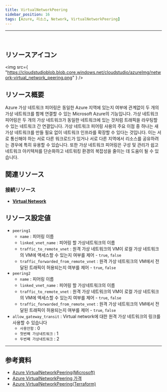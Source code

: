 ```yaml
---
title: VirtualNetworkPeering
sidebar_position: 16
tags: [Azure, 리소스, Network, VirtualNetworkPeering]
---
```


<hr />
<br />

## リソースアイコン

<img
    src={
        "https://cloudstudioblob.blob.core.windows.net/cloudstudio/azureImg/network-virtual_network_peering.png"
    }
/>

## リソース概要

Azure 가상 네트워크 피어링은 동일한 Azure 지역에 있는지 여부에 관계없이 두 개의 가상 네트워크를 함께 연결할 수 있는 Microsoft Azure의 기능입니다.
가상 네트워크 피어링은 두 개의 가상 네트워크가 동일한 네트워크에 있는 것처럼 트래픽을 라우팅할 수 있는 네트워크 간 연결입니다.
가상 네트워크 피어링 사용의 주요 이점 중 하나는 새 가상 네트워크를 만들 필요 없이 네트워크 인프라를 확장할 수 있다는 것입니다.
이는 서로 통신해야 하는 서로 다른 워크로드가 있거나 서로 다른 지역에서 리소스를 공유하려는 경우에 특히 유용할 수 있습니다.
또한 가상 네트워크 피어링은 구성 및 관리가 쉽고 네트워크 아키텍처를 단순화하고 네트워킹 환경의 복잡성을 줄이는 데 도움이 될 수 있습니다.

## 関連リソース

### 接続リソース

-   [**Virtual Network**](https://docs.cstudio.app/docs/resource/azure/Network/VirtualNetwork)

## リソース設定値

-   `peering1`
    -   `name` : 피어링 이름
    -   `linked_vnet_name` : 피어링 할 가상네트워크의 이름
    -   `traffic_to_remote_vnet` : 원격 가상 네트워크의 VM이 로컬 가상 네트워크의 VM에 액세스할 수 있는지 여부를 제어 - `true`, `false`
    -   `traffic_forwarded_from_remote_vnet` : 원격 가상 네트워크의 VM에서 전달된 트래픽이 허용되는지 여부를 제어 - `true`, `false`
-   `peering2`
    -   `name` : 피어링 이름
    -   `linked_vnet_name` : 피어링 할 가상네트워크의 이름
    -   `traffic_to_remote_vnet` : 원격 가상 네트워크의 VM이 로컬 가상 네트워크의 VM에 액세스할 수 있는지 여부를 제어 - `true`, `false`
    -   `traffic_forwarded_from_remote_vnet` : 원격 가상 네트워크의 VM에서 전달된 트래픽이 허용되는지 여부를 제어 - `true`, `false`
-   `allow_gateway_transit` : Virtual network에 대한 원격 가상 네트워크의 링크를 사용할 수 있습니다
    -   `사용안함` : 0
    -   `첫번째 가상네트워크` : 1
    -   `두번째 가상네트워크` : 2

---

## 参考資料

-   [Azure VirtualNetworkPeering(Microsoft)](https://learn.microsoft.com/en-us/azure/virtual-network/virtual-network-peering-overview)
-   [Azure VirtualNetworkPeering 가격](https://azure.microsoft.com/ko-kr/pricing/details/virtual-network/)
-   [Azure VirtualNetworkPeering(Terraform)](https://registry.terraform.io/providers/hashicorp/azurerm/latest/docs/resources/virtual_network_peering)

